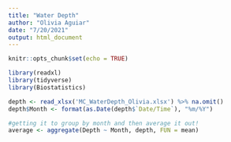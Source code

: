 ```yaml
---
title: "Water Depth"
author: "Olivia Aguiar"
date: "7/20/2021"
output: html_document
---
```


```r
knitr::opts_chunk$set(echo = TRUE)
```

```r
library(readxl)
library(tidyverse)
library(Biostatistics)
```


```r
depth <- read_xlsx('MC_WaterDepth_Olivia.xlsx') %>% na.omit()
depth$Month <- format(as.Date(depth$`Date/Time`), "%m/%Y")

#getting it to group by month and then average it out!
average <- aggregate(Depth ~ Month, depth, FUN = mean)
```

